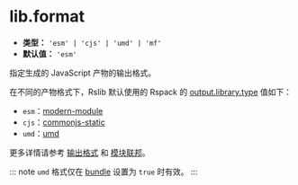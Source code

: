 # lib.format

- **类型：** `'esm' | 'cjs' | 'umd' | 'mf'`
- **默认值：** `'esm'`

指定生成的 JavaScript 产物的输出格式。

在不同的产物格式下，Rslib 默认使用的 Rspack 的 [output.library.type](https://rspack.dev/zh/config/output#outputlibrarytype) 值如下：

- `esm`：[modern-module](https://rspack.dev/zh/config/output#type-modern-module)
- `cjs`：[commonjs-static](https://rspack.dev/zh/config/output#type-commonjs-static)
- `umd`：[umd](https://rspack.dev/zh/config/output#type-umd)

更多详情请参考 [输出格式](/guide/basic/output-format) 和 [模块联邦](/guide/advanced/module-federation)。

::: note
`umd` 格式仅在 [bundle](/config/lib/bundle) 设置为 `true` 时有效。
:::

